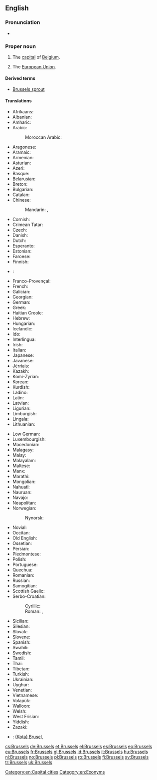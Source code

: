 ==English==
{{wikipedia}}

===Pronunciation===
* {{a|UK|US}} {{IPA|/ˈbɹʌsəlz/}}

===Proper noun===
{{en-proper noun}}

# The [[capital]] of [[Belgium]].
# {{context|idiomatic|lang=en}} The [[European Union]].

====Derived terms====
* [[Brussels sprout]]

====Translations====
{{trans-top|capital of Belgium}}
* Afrikaans: {{t-|af|Brussel}}
* Albanian: {{t+|sq|Brukseli}}
* Amharic: {{t-|am|ብሩክሴል|sc=Ethi}}
* Arabic: {{t-|ar|بروكسل|m|tr=brūksil}}
*: Moroccan Arabic: {{tø|ary|بركسل|tr=braksal}}
* Aragonese: {{t-|an|Bruselas}}
* Aramaic: {{tø|arc|ܒܪܘܟܣܠ|tr=brwksel}}
* Armenian: {{t-|hy|Բրյուսել|tr=Bryusel}}
* Asturian: {{t-|ast|Bruseles}}
* Azeri: {{t-|az|Brüssel}}
* Basque: {{t+|eu|Brusela}}
* Belarusian: {{t-|be|Горад Брусель}}
* Breton: {{t-|br|Brusel}}
* Bulgarian: {{t+|bg|Брюксел}}
* Catalan: {{t-|ca|Brussel·les}}
* Chinese:
*: Mandarin: {{t|cmn|布魯塞爾|sc=Hani}}, {{t|cmn|布鲁塞尔|tr=Bùlǔsài'ěr|sc=Hani}}
* Cornish: {{t-|kw|Brusselas}}
* Crimean Tatar: {{tø|crh|Brüksel}}
* Czech: {{t+|cs|Brusel}}
* Danish: {{t-|da|Bruxelles}}
* Dutch: {{t+|nl|Brussel|n}}
* Esperanto: {{t-|eo|Bruselo}}
* Estonian: {{t+|et|Brüssel}}
* Faroese: {{t-|fo|Brussel}}
* Finnish: {{t+|fi|Bryssel}}
* {{ttbc|vls}}: {{tø|vls|Brussel}}
* Franco-Provençal: {{tø|frp|Brussèles}}
* French: {{t+|fr|Bruxelles|f}}
* Galician: {{t+|gl|Bruxelas}}
* Georgian: {{t-|ka|ბრიუსელი|tr=briuseli|sc=Geor}}
* German: {{t+|de|Brüssel|n}}
* Greek: {{t+|el|Βρυξέλλες|f|tr=Vrikséles}}
* Haitian Creole: {{tø|ht|Briksèl}}
* Hebrew: {{t-|he|בריסל|tr=Brisel}}
* Hungarian: {{t+|hu|Brüsszel}}
* Icelandic: {{t+|is|Brussel}}
* Ido: {{t-|io|Bruxel}}
* Interlingua: {{t-|ia|Brussel}}
* Irish: {{t+|ga|Bruiséil|f|alt=an Bhruiséil}}
* Italian: {{t-|it|Bruxelles|f}}
* Japanese: {{t-|ja|ブリュッセル|tr=Buryusseru}}
* Javanese: {{t-|jv|Brussel}}
* Jèrriais: {{tø|roa-jer|Bruxelles|f}}
* Kazakh: {{t-|kk|Бруссел|sc=Cyrl}}
* Komi-Zyrian: {{tø|kv|Брюссель|sc=Cyrl}}
* Korean: {{t+|ko|브뤼셀|tr=beuruisel|sc=Hang}}
* Kurdish: {{t+|ku|Bruksel|sc=ku-Arab}}
* Ladino: {{tø|lad|Bruselas}}
* Latin: {{t-|la|Bruxellae}}
* Latvian: {{t-|lv|Brisele}}
* Ligurian: {{tø|lij|Bruxelles}}
* Limburgish: {{t-|li|Brussel}}
* Lingala: {{t-|ln|Bruxelles}}
* Lithuanian: {{t-|lt|Briuselis}}
{{trans-mid}}
* Low German: {{t-|nds|Brüssel}}
* Luxembourgish: {{t+|lb|Bréissel}}
* Macedonian: {{t-|mk|Брисел|tr=Brísel}}
* Malagasy: {{t-|mg|Brussel}}
* Malay: {{t-|ms|Brussels}}
* Malayalam: {{t-|ml|ബ്രസല്‍സ്|sc=Mlym|tr=brasal‍s}}
* Maltese: {{t-|mt|Brussel}}
* Manx: {{t-|gv|Yn Vrussyl}}
* Marathi: {{t-|mr|ब्रसेल्स|sc=Deva|tr=brasels}}
* Mongolian: {{t-|mn|Брюссель|sc=Cyrl}}
* Nahuatl: {{t-|nah|Bruxelah}}
* Nauruan: {{t-|na|Brussels}}
* Navajo: {{tø|nv|Bwasel}}
* Neapolitan: {{tø|nap|Bruxelles}}
* Norwegian: {{t+|no|Brussel}}
*: Nynorsk: {{t-|nn|Brussel}}
* Novial: {{tø|nov|Bruxelles}}
* Occitan: {{t-|oc|Brussèlas}}
* Old English: {{t-|ang|Brysel}}
* Ossetian: {{tø|os|Брюссель}}
* Persian: {{t+|fa|بروکسل|tr=bruksel}}
* Piedmontese: {{tø|pms|Brussel}}
* Polish: {{t+|pl|Bruksela|f}}
* Portuguese: {{t-|pt|Bruxelas}}
* Quechua: {{t-|qu|Brussel}}
* Romanian: {{t+|ro|Bruxelles}}
* Russian: {{t+|ru|Брюссель|m|tr=Brjussél’}}
* Samogitian: {{tø|sgs|Briuselis}}
* Scottish Gaelic: {{t-|gd|A' Bhruiseal}}
* Serbo-Croatian:
*: Cyrillic: {{t-|sh|Брисел|m|sc=Cyrl}}
*: Roman: {{t-|sh|Brisel|m}}, {{t-|sh|Bruxelles|m}} {{qualifier|Croatia}}
* Sicilian: {{t-|scn|Bruxelles}}
* Silesian: {{tø|szl|Bruksela}}
* Slovak: {{t-|sk|Brusel}}
* Slovene: {{t-|sl|Brúselj|m}}
* Spanish: {{t+|es|Bruselas|f}}
* Swahili: {{t-|sw|Brussels}}
* Swedish: {{t+|sv|Bryssel|n}}
* Tamil: {{t-|ta|பிரசல்ஸ்|tr=piracals}}
* Thai: {{t-|th|บรัสเซลส์|tr=bàràtsen}}
* Tibetan: {{t-|bo|པུའུ་ལུའུ་སེར|tr=pu'u lu'u ser}}
* Turkish: {{t+|tr|Brüksel}}
* Ukrainian: {{t-|uk|Брюссель}}
* Uyghur: {{t-|ug|بريۇسسېل|tr=briussel}}
* Venetian: {{t-|vec|Borseła}}
* Vietnamese: {{t-|vi|Bruxelles}}
* Volapük: {{t-|vo|Brussel}}
* Walloon: {{t+|wa|Brussele|f}}
* Welsh: {{t-|cy|Brwsel}}
* West Frisian: {{t-|fy|Brussel}}
* Yiddish: {{t-|yi|בריסל|tr=brisl}}
* Zazaki: {{qualifier|Southern Zazaki}} {{tø|zza|Bruksel}}
{{trans-bottom}}

{{checktrans-top}}
* {{ttbc|id}}: [[(Kota) Brusel]], {{t-|id|Brussel}}
{{trans-bottom}}

[[Category:en:Capital cities]]
[[Category:en:Exonyms]]

[[cs:Brussels]]
[[de:Brussels]]
[[et:Brussels]]
[[el:Brussels]]
[[es:Brussels]]
[[eo:Brussels]]
[[eu:Brussels]]
[[fr:Brussels]]
[[gl:Brussels]]
[[id:Brussels]]
[[it:Brussels]]
[[hu:Brussels]]
[[nl:Brussels]]
[[no:Brussels]]
[[pl:Brussels]]
[[ro:Brussels]]
[[fi:Brussels]]
[[sv:Brussels]]
[[tr:Brussels]]
[[uk:Brussels]]